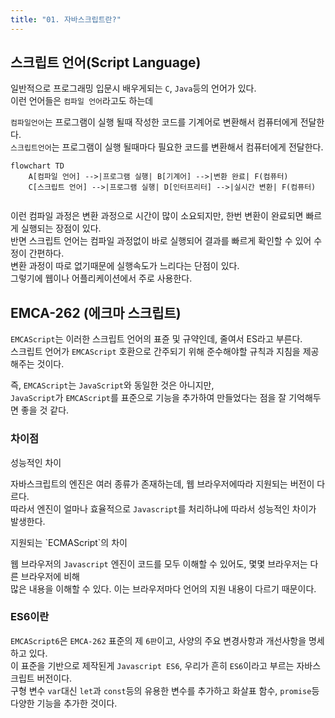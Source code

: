 ```yaml
---
title: "01. 자바스크립트란?"
---
```



## 스크립트 언어(Script Language)

일반적으로 프로그래밍 입문시 배우게되는 `C`, `Java`등의 언어가 있다. <br/>이런 언어들은 `컴파일 언어`라고도 하는데

`컴파일언어`는 프로그램이 실행 될때 작성한 코드를 기계어로 변환해서 컴퓨터에게 전달한다.<br/>
`스크립트언어`는 프로그램이 실행 될때마다 필요한 코드를 변환해서 컴퓨터에게 전달한다.



```mermaid
flowchart TD
    A[컴파일 언어] -->|프로그램 실행| B[기계어] -->|변환 완료| F(컴퓨터)
    C[스크립트 언어] -->|프로그램 실행| D[인터프리터] -->|실시간 변환| F(컴퓨터)
    
```


이런 컴파일 과정은 변환 과정으로 시간이 많이 소요되지만, 한번 변환이 완료되면 빠르게 실행되는 장점이 있다. <br/> 반면 스크립트 언어는 컴파일 과정없이 바로 실행되어 결과를 빠르게 확인할 수 있어 수정이 간편하다.<br/>
<Callout>
변환 과정이 따로 없기때문에 실행속도가 느리다는 단점이 있다.<br/>
그렇기에 웹이나 어플리케이션에서 주로 사용한다.
</Callout>



## EMCA-262 (에크마 스크립트)

`EMCAScript`는 이러한 스크립트 언어의 표쥰 및 규약인데, 줄여서 ES라고 부른다.
<br/>스크립트 언어가 `EMCAScript` 호환으로 간주되기 위해 준수해야할 규칙과 지침을 제공해주는 것이다.

즉, `EMCAScript`는 `JavaScript`와 동일한 것은 아니지만,
<br/>`JavaScript`가 `EMCAScript`를 표준으로 기능을 추가하여 만들었다는 점을 잘 기억해두면 좋을 것 같다.

### 차이점

<Callout>
성능적인 차이
</Callout>

자바스크립트의 엔진은 여러 종류가 존재하는데, 웹 브라우저에따라 지원되는 버전이 다르다. <br/>따라서 엔진이 얼마나 효율적으로 `Javascript`를 처리하냐에 따라서 성능적인 차이가 발생한다.

<Callout>
지원되는 `ECMAScript`의 차이
</Callout>

웹 브라우저의 `Javascript` 엔진이 코드를 모두 이해할 수 있어도, 몇몇 브라우저는 다른 브라우저에 비해<br/> 많은 내용을 이해할 수 있다. 이는 브라우저마다 언어의 지원 내용이 다르기 때문이다.

### ES6이란

`EMCAScript6`은 `EMCA-262` 표준의 제 `6판`이고, 사양의 주요 변경사항과 개선사항을 명세하고 있다.<br/>
이 표준을 기반으로 제작된게 `Javascript ES6`, 우리가 흔히 `ES6`이라고 부르는 자바스크립트 버전이다.<br/>
구형 변수 `var`대신 `let`과 `const`등의 유용한 변수를 추가하고
화살표 함수, `promise`등 다양한 기능을 추가한 것이다.